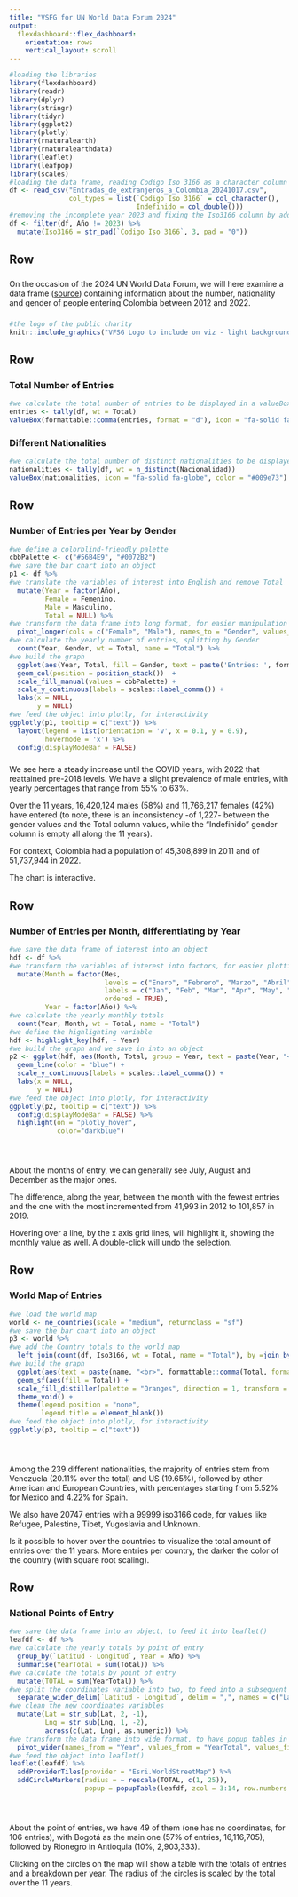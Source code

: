 ---
title: "VSFG for UN World Data Forum 2024"
output: 
  flexdashboard::flex_dashboard:
    orientation: rows
    vertical_layout: scroll
---
<!-- to eliminate the title bar -->
<script src="https://ajax.googleapis.com/ajax/libs/jquery/3.2.0/jquery.min.js"></script>
<script>
$(document).ready(function() {
  $('.navbar').remove();
  $('body').css('padding-top', '0px');
});
</script>

```{r setup, include = FALSE}
#loading the libraries
library(flexdashboard)
library(readr)
library(dplyr)
library(stringr)
library(tidyr)
library(ggplot2)
library(plotly)
library(rnaturalearth)
library(rnaturalearthdata)
library(leaflet)
library(leafpop)
library(scales)
#loading the data frame, reading Codigo Iso 3166 as a character column and Indefinido as a numeric one
df <- read_csv("Entradas_de_extranjeros_a_Colombia_20241017.csv", 
               col_types = list(`Codigo Iso 3166` = col_character(),
                                Indefinido = col_double()))
#removing the incomplete year 2023 and fixing the Iso3166 column by adding leading zeroes
df <- filter(df, Año != 2023) %>%
  mutate(Iso3166 = str_pad(`Codigo Iso 3166`, 3, pad = "0"))
```

## Row

### {data-width=600}

On the occasion of the 2024 UN World Data Forum, we will here examine a data frame ([source](https://www.datos.gov.co/Estad-sticas-Nacionales/Entradas-de-extranjeros-a-Colombia/96sh-4v8d/data_preview)) containing information about the number, nationality and gender of people entering Colombia between 2012 and 2022.

### {data-width=400}

```{r picture, echo = F}
#the logo of the public charity
knitr::include_graphics("VFSG Logo to include on viz - light background.png")
```

## Row

### Total Number of Entries

```{r}
#we calculate the total number of entries to be displayed in a valueBox
entries <- tally(df, wt = Total)
valueBox(formattable::comma(entries, format = "d"), icon = "fa-solid fa-user-group", color = "#E69F00")
```

### Different Nationalities

```{r}
#we calculate the total number of distinct nationalities to be displayed in a valueBox
nationalities <- tally(df, wt = n_distinct(Nacionalidad))
valueBox(nationalities, icon = "fa-solid fa-globe", color = "#009e73")
```

## Row {data-height=400}

### Number of Entries per Year by Gender {data-width=800}

```{r, fig.width=12}
#we define a colorblind-friendly palette
cbbPalette <- c("#56B4E9", "#0072B2")
#we save the bar chart into an object
p1 <- df %>%
#we translate the variables of interest into English and remove Total
  mutate(Year = factor(Año),
         Female = Femenino,
         Male = Masculino,
         Total = NULL) %>%
#we transform the data frame into long format, for easier manipulation and plotting
  pivot_longer(cols = c("Female", "Male"), names_to = "Gender", values_to = "Total") %>%
#we calculate the yearly number of entries, splitting by Gender  
  count(Year, Gender, wt = Total, name = "Total") %>%
#we build the graph
  ggplot(aes(Year, Total, fill = Gender, text = paste('Entries: ', formattable::comma(Total, format = "d"), '<br>Gender: ', Gender))) +
  geom_col(position = position_stack())  +
  scale_fill_manual(values = cbbPalette) +
  scale_y_continuous(labels = scales::label_comma()) +
  labs(x = NULL,
       y = NULL)
#we feed the object into plotly, for interactivity
ggplotly(p1, tooltip = c("text")) %>%
  layout(legend = list(orientation = 'v', x = 0.1, y = 0.9),
         hovermode = 'x') %>%
  config(displayModeBar = FALSE)
```

### {data-width=200}

We see here a steady increase until the COVID years, with 2022 that reattained pre-2018 levels. We have a slight prevalence of male entries, with yearly percentages that range from 55% to 63%.

Over the 11 years, 16,420,124 males (58%) and 11,766,217 females (42%) have entered (to note, there is an inconsistency -of 1,227- between the gender values and the Total column values, while the "Indefinido" gender column is empty all along the 11 years).   

For context, Colombia had a population of 45,308,899 in 2011 and of 51,737,944 in 2022.

The chart is interactive.

## Row {data-height=400}

### Number of Entries per Month, differentiating by Year {data-width=800}

```{r, fig.width=12}
#we save the data frame of interest into an object
hdf <- df %>%
#we transform the variables of interest into factors, for easier plotting
  mutate(Month = factor(Mes,
                        levels = c("Enero", "Febrero", "Marzo", "Abril", "Mayo", "Junio", "Julio", "Agosto", "Septiembre", "Octubre", "Noviembre", "Diciembre"),
                        labels = c("Jan", "Feb", "Mar", "Apr", "May", "Jun", "Jul", "Aug", "Sep", "Oct", "Nov", "Dec"),
                        ordered = TRUE),
         Year = factor(Año)) %>%
#we calculate the yearly monthly totals
  count(Year, Month, wt = Total, name = "Total")
#we define the highlighting variable
hdf <- highlight_key(hdf, ~ Year)
#we build the graph and we save in into an object
p2 <- ggplot(hdf, aes(Month, Total, group = Year, text = paste(Year, "<br>", formattable::comma(Total, , format = "d")))) +
  geom_line(color = "blue") +
  scale_y_continuous(labels = scales::label_comma()) +
  labs(x = NULL,
       y = NULL)
#we feed the object into plotly, for interactivity
ggplotly(p2, tooltip = c("text")) %>%
  config(displayModeBar = FALSE) %>%
  highlight(on = "plotly_hover",
            color="darkblue")
```

### {data-width=200}

<br>

About the months of entry, we can generally see July, August and December as the major ones.

The difference, along the year, between the month with the fewest entries and the one with the most incremented from 41,993 in 2012 to 101,857 in 2019.

Hovering over a line, by the x axis grid lines, will highlight it, showing the monthly value as well. A double-click will undo the selection.

## Row {data-height=400}

### World Map of Entries {data-width=800}

```{r, fig.width = 12}
#we load the world map
world <- ne_countries(scale = "medium", returnclass = "sf")
#we save the bar chart into an object
p3 <- world %>%
#we add the Country totals to the world map
  left_join(count(df, Iso3166, wt = Total, name = "Total"), by =join_by(iso_n3_eh == Iso3166)) %>%
#we build the graph
  ggplot(aes(text = paste(name, "<br>", formattable::comma(Total, format = "d")))) +
  geom_sf(aes(fill = Total)) +
  scale_fill_distiller(palette = "Oranges", direction = 1, transform = "sqrt") +
  theme_void() +
  theme(legend.position = "none",
        legend.title = element_blank())
#we feed the object into plotly, for interactivity
ggplotly(p3, tooltip = c("text"))
```

### {data-width=200}

<br>

Among the 239 different nationalities, the majority of entries stem from Venezuela (20.11% over the total) and US (19.65%), followed by other American and European Countries, with percentages starting from 5.52% for Mexico and 4.22% for Spain.   

We also have 20747 entries with a 99999 iso3166 code, for values like Refugee, Palestine, Tibet, Yugoslavia and Unknown.

Is it possible to hover over the countries to visualize the total amount of entries over the 11 years. More entries per country, the darker the color of the country (with square root scaling). 

## Row {data-height=400}

### National Points of Entry {data-width=800}

```{r, message = FALSE, warning = FALSE}
#we save the data frame into an object, to feed it into leaflet()
leafdf <- df %>%
#we calculate the yearly totals by point of entry
  group_by(`Latitud - Longitud`, Year = Año) %>%
  summarise(YearTotal = sum(Total)) %>%
#we calculate the totals by point of entry
  mutate(TOTAL = sum(YearTotal)) %>%
#we split the coordinates variable into two, to feed into a subsequent function
  separate_wider_delim(`Latitud - Longitud`, delim = ",", names = c("Lat", "Lng")) %>%
#we clean the new coordinates variables
  mutate(Lat = str_sub(Lat, 2, -1),
         Lng = str_sub(Lng, 1, -2),
         across(c(Lat, Lng), as.numeric)) %>%
#we transform the data frame into wide format, to have popup tables in the map
  pivot_wider(names_from = "Year", values_from = "YearTotal", values_fill = 0, names_sort = TRUE)
#we feed the object into leaflet()
leaflet(leafdf) %>% 
  addProviderTiles(provider = "Esri.WorldStreetMap") %>%
  addCircleMarkers(radius = ~ rescale(TOTAL, c(1, 25)),
                   popup = popupTable(leafdf, zcol = 3:14, row.numbers = FALSE, feature.id = FALSE))
```

### {data-width=200}

<br>

About the point of entries, we have 49 of them (one has no coordinates, for 106 entries), with Bogotá as the main one (57% of entries, 16,116,705), followed by Rionegro in Antioquia (10%, 2,903,333).

Clicking on the circles on the map will show a table with the totals of entries and a breakdown per year. The radius of the circles is scaled by the total over the 11 years.